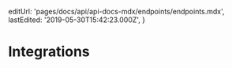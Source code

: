 
  editUrl: 'pages/docs/api/api-docs-mdx/endpoints/endpoints.mdx',
  lastEdited: '2019-05-30T15:42:23.000Z',
}

# Integrations

<Webhooks />
<LogDrains />
